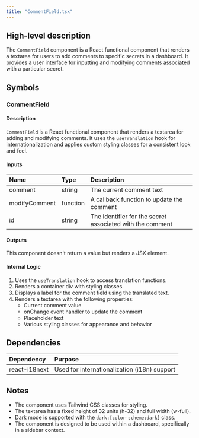 ```yaml
---
title: "CommentField.tsx"
---
```


## High-level description
The `CommentField` component is a React functional component that renders a textarea for users to add comments to specific secrets in a dashboard. It provides a user interface for inputting and modifying comments associated with a particular secret.

## Symbols

### CommentField
#### Description
`CommentField` is a React functional component that renders a textarea for adding and modifying comments. It uses the `useTranslation` hook for internationalization and applies custom styling classes for a consistent look and feel.

#### Inputs
| Name | Type | Description |
|:-----|:-----|:------------|
| comment | string | The current comment text |
| modifyComment | function | A callback function to update the comment |
| id | string | The identifier for the secret associated with the comment |

#### Outputs
This component doesn't return a value but renders a JSX element.

#### Internal Logic
1. Uses the `useTranslation` hook to access translation functions.
2. Renders a container div with styling classes.
3. Displays a label for the comment field using the translated text.
4. Renders a textarea with the following properties:
   - Current comment value
   - onChange event handler to update the comment
   - Placeholder text
   - Various styling classes for appearance and behavior

## Dependencies
| Dependency | Purpose |
|:-----------|:--------|
| react-i18next | Used for internationalization (i18n) support |

## Notes
- The component uses Tailwind CSS classes for styling.
- The textarea has a fixed height of 32 units (h-32) and full width (w-full).
- Dark mode is supported with the `dark:[color-scheme:dark]` class.
- The component is designed to be used within a dashboard, specifically in a sidebar context.